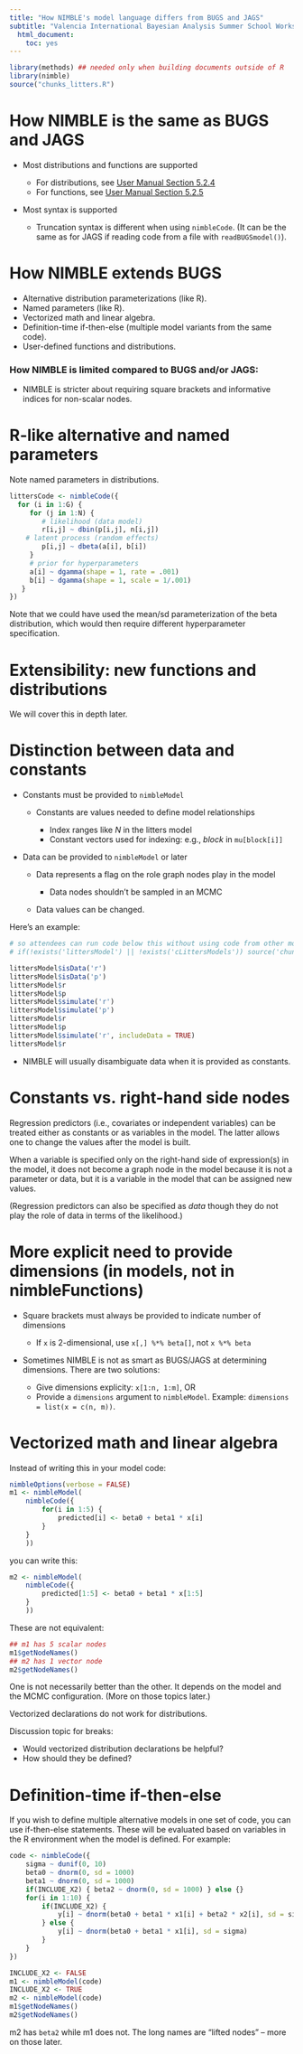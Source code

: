 ```yaml
---
title: "How NIMBLE's model language differs from BUGS and JAGS"
subtitle: "Valencia International Bayesian Analysis Summer School Workshop"
  html_document:
    toc: yes
---
```


```r
library(methods) ## needed only when building documents outside of R
library(nimble)
source("chunks_litters.R")
```

# How NIMBLE is the same as BUGS and JAGS

* Most distributions and functions are supported

    - For distributions, see [User Manual Section 5.2.4](http://r-nimble.org/manuals/NimbleUserManual.pdf#page=39)
    - For functions, see  [User Manual Section 5.2.5](http://r-nimble.org/manuals/NimbleUserManual.pdf#page=44)
	
* Most syntax is supported

    - Truncation syntax is different when using `nimbleCode`.  (It can
      be the same as for JAGS if reading code from a file with `readBUGSmodel()`).

# How NIMBLE extends BUGS

  - Alternative distribution parameterizations (like R).
  - Named parameters (like R).
  - Vectorized math and linear algebra.
  - Definition-time if-then-else (multiple model variants from the same code).
  - User-defined functions and distributions.

### How NIMBLE is limited compared to BUGS and/or JAGS:

   - NIMBLE is stricter about requiring square brackets and
   informative indices for non-scalar nodes.

# R-like alternative and named parameters

Note named parameters in distributions.

```r

littersCode <- nimbleCode({
  for (i in 1:G) {
     for (j in 1:N) {
     	# likelihood (data model)
        r[i,j] ~ dbin(p[i,j], n[i,j])
	# latent process (random effects)
        p[i,j] ~ dbeta(a[i], b[i]) 
     }
     # prior for hyperparameters
     a[i] ~ dgamma(shape = 1, rate = .001)
     b[i] ~ dgamma(shape = 1, scale = 1/.001)
   }
})
```

Note that we could have used the mean/sd parameterization of the beta distribution, which would then require different hyperparameter specification.

# Extensibility: new functions and distributions

We will cover this in depth later.

# Distinction between data and constants

- Constants must be provided to `nimbleModel`

    - Constants are values needed to define model relationships

        - Index ranges like *N* in the litters model
        - Constant vectors used for indexing: e.g., *block* in `mu[block[i]]`

- Data can be provided to `nimbleModel` or later

    - Data represents a flag on the role graph nodes play in the model

        - Data nodes shouldn't be sampled in an MCMC

    - Data values can be changed.

Here's an example:

```r
# so attendees can run code below this without using code from other modules
# if(!exists('littersModel') || !exists('cLittersModels')) source('chunks_litters.R')
```                   


```r
littersModel$isData('r')
littersModel$isData('p')
littersModel$r
littersModel$p
littersModel$simulate('r')
littersModel$simulate('p')
littersModel$r
littersModel$p
littersModel$simulate('r', includeData = TRUE)
littersModel$r
```

- NIMBLE will usually disambiguate data when it is provided as constants.

# Constants vs. right-hand side nodes

Regression predictors (i.e., covariates or independent variables) can be treated either as constants or as variables in the model. The latter allows one to change the values after the model is built. 

When a variable is specified only on the right-hand side of expression(s) in the model, it does not become a graph node in the model because it is not a parameter or data, but it is a variable in the model that can be assigned new values. 

(Regression predictors can also be specified as *data* though they do not play the role of data in terms of the likelihood.)

# More explicit need to provide dimensions (in models, not in nimbleFunctions)

- Square brackets must always be provided to indicate number of dimensions

    - If `x` is 2-dimensional, use `x[,] %*% beta[]`, not `x %*% beta`
    
* Sometimes NIMBLE is not as smart as BUGS/JAGS at determining dimensions.  There are two solutions:

    * Give dimensions explicity: `x[1:n, 1:m]`, OR
    * Provide a `dimensions` argument to `nimbleModel`.  Example: `dimensions = list(x = c(n, m))`.

# Vectorized math and linear algebra

Instead of writing this in your model code:

```r
nimbleOptions(verbose = FALSE)
m1 <- nimbleModel(
    nimbleCode({
        for(i in 1:5) {
            predicted[i] <- beta0 + beta1 * x[i]
        }
    }
    ))
```
you can write this:
```r
m2 <- nimbleModel(
    nimbleCode({
        predicted[1:5] <- beta0 + beta1 * x[1:5]
    }
    ))
```

These are not equivalent:
```r
## m1 has 5 scalar nodes
m1$getNodeNames()
## m2 has 1 vector node
m2$getNodeNames()
```

One is not necessarily better than the other.  It depends on the model
and the MCMC configuration.  (More on those topics later.)

Vectorized declarations do not work for distributions.

Discussion topic for breaks:

- Would vectorized distribution declarations be helpful?
- How should they be defined?


# Definition-time if-then-else

If you wish to define multiple alternative models in one set of code,
you can use if-then-else statements.  These will be evaluated based on
variables in the R environment when the model is defined.  For
example:

```r
code <- nimbleCode({
    sigma ~ dunif(0, 10)
    beta0 ~ dnorm(0, sd = 1000)
    beta1 ~ dnorm(0, sd = 1000)
    if(INCLUDE_X2) { beta2 ~ dnorm(0, sd = 1000) } else {}
    for(i in 1:10) {
        if(INCLUDE_X2) {
            y[i] ~ dnorm(beta0 + beta1 * x1[i] + beta2 * x2[i], sd = sigma)
        } else {
            y[i] ~ dnorm(beta0 + beta1 * x1[i], sd = sigma)
        }
    }
})

INCLUDE_X2 <- FALSE
m1 <- nimbleModel(code)
INCLUDE_X2 <- TRUE
m2 <- nimbleModel(code)
m1$getNodeNames()
m2$getNodeNames()

```

m2 has `beta2` while m1 does not.  The long names are "lifted nodes" -- more on those later.

